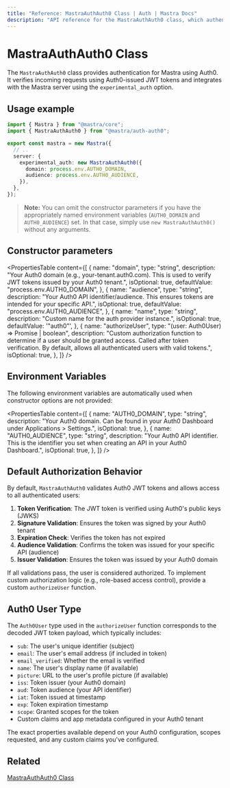 ```yaml
---
title: "Reference: MastraAuthAuth0 Class | Auth | Mastra Docs"
description: "API reference for the MastraAuthAuth0 class, which authenticates Mastra applications using Auth0 authentication."
---
```


# MastraAuthAuth0 Class

The `MastraAuthAuth0` class provides authentication for Mastra using Auth0. It verifies incoming requests using Auth0-issued JWT tokens and integrates with the Mastra server using the `experimental_auth` option.

## Usage example

```typescript title="src/mastra/index.ts" showLineNumbers copy
import { Mastra } from "@mastra/core";
import { MastraAuthAuth0 } from "@mastra/auth-auth0";

export const mastra = new Mastra({
  // ..
  server: {
    experimental_auth: new MastraAuthAuth0({
      domain: process.env.AUTH0_DOMAIN,
      audience: process.env.AUTH0_AUDIENCE,
    }),
  },
});
```

> **Note:** You can omit the constructor parameters if you have the appropriately named environment variables (`AUTH0_DOMAIN` and `AUTH0_AUDIENCE`) set. In that case, simply use `new MastraAuthAuth0()` without any arguments.

## Constructor parameters

<PropertiesTable
  content={[
    {
      name: "domain",
      type: "string",
      description:
        "Your Auth0 domain (e.g., your-tenant.auth0.com). This is used to verify JWT tokens issued by your Auth0 tenant.",
      isOptional: true,
      defaultValue: "process.env.AUTH0_DOMAIN",
    },
    {
      name: "audience",
      type: "string",
      description:
        "Your Auth0 API identifier/audience. This ensures tokens are intended for your specific API.",
      isOptional: true,
      defaultValue: "process.env.AUTH0_AUDIENCE",
    },
    {
      name: "name",
      type: "string",
      description: "Custom name for the auth provider instance.",
      isOptional: true,
      defaultValue: '"auth0"',
    },
    {
      name: "authorizeUser",
      type: "(user: Auth0User) => Promise<boolean> | boolean",
      description:
        "Custom authorization function to determine if a user should be granted access. Called after token verification. By default, allows all authenticated users with valid tokens.",
      isOptional: true,
    },
  ]}
/>

## Environment Variables

The following environment variables are automatically used when constructor options are not provided:

<PropertiesTable
  content={[
    {
      name: "AUTH0_DOMAIN",
      type: "string",
      description:
        "Your Auth0 domain. Can be found in your Auth0 Dashboard under Applications > Settings.",
      isOptional: true,
    },
    {
      name: "AUTH0_AUDIENCE",
      type: "string",
      description:
        "Your Auth0 API identifier. This is the identifier you set when creating an API in your Auth0 Dashboard.",
      isOptional: true,
    },
  ]}
/>

## Default Authorization Behavior

By default, `MastraAuthAuth0` validates Auth0 JWT tokens and allows access to all authenticated users:

1. **Token Verification**: The JWT token is verified using Auth0's public keys (JWKS)
2. **Signature Validation**: Ensures the token was signed by your Auth0 tenant
3. **Expiration Check**: Verifies the token has not expired
4. **Audience Validation**: Confirms the token was issued for your specific API (audience)
5. **Issuer Validation**: Ensures the token was issued by your Auth0 domain

If all validations pass, the user is considered authorized. To implement custom authorization logic (e.g., role-based access control), provide a custom `authorizeUser` function.

## Auth0 User Type

The `Auth0User` type used in the `authorizeUser` function corresponds to the decoded JWT token payload, which typically includes:

- `sub`: The user's unique identifier (subject)
- `email`: The user's email address (if included in token)
- `email_verified`: Whether the email is verified
- `name`: The user's display name (if available)
- `picture`: URL to the user's profile picture (if available)
- `iss`: Token issuer (your Auth0 domain)
- `aud`: Token audience (your API identifier)
- `iat`: Token issued at timestamp
- `exp`: Token expiration timestamp
- `scope`: Granted scopes for the token
- Custom claims and app metadata configured in your Auth0 tenant

The exact properties available depend on your Auth0 configuration, scopes requested, and any custom claims you've configured.

## Related

[MastraAuthAuth0 Class](/docs/auth/auth0)
